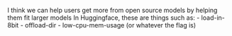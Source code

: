 I think we can help users get more from open source models by helping them fit larger models
In Huggingface, these are things such as: - load-in-8bit - offload-dir - low-cpu-mem-usage (or whatever the flag is)
